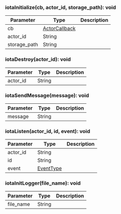 ### iotaInitialize(cb, actor_id, storage_path): void

| Parameter    | Type                            | Description |
| ------------ | ------------------------------- | ----------- |
| cb           | [ActorCallback](#actorcallback) |             |
| actor_id     | String                          |             |
| storage_path | String                          |             |

### iotaDestroy(actor_id): void

| Parameter | Type   | Description |
| --------- | ------ | ----------- |
| actor_id  | String |             |

### iotaSendMessage(message): void

| Parameter | Type   | Description |
| --------- | ------ | ----------- |
| message   | String |             |

### iotaListen(actor_id, id, event): void

| Parameter | Type                    | Description |
| --------- | ----------------------- | ----------- |
| actor_id  | String                  |             |
| id        | String                  |             |
| event     | [EventType](#eventtype) |             |

### iotaInitLogger(file_name): void

| Parameter | Type   | Description |
| --------- | ------ | ----------- |
| file_name | String |             |
